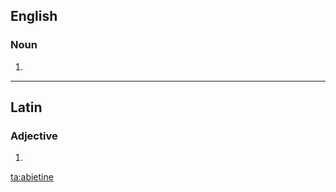 ==English==

===Noun===
{{en-noun}}

# {{alternative spelling of|abietin}}

----

==Latin==

===Adjective===
{{la-adj-form|abietine}}

# {{inflection of|abietinus|abietinus|voc|m|s|lang=la}}

[[ta:abietine]]